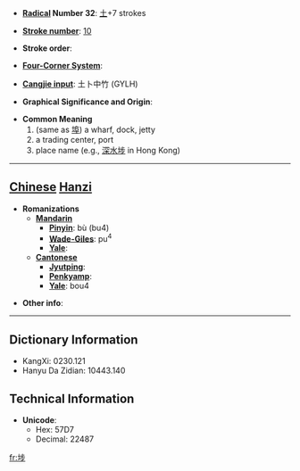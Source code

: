 * '''[[Wiktionary:Chinese radical index| Radical]] Number 32''': [[Wiktionary:Chinese radical index 土|土]]+7 strokes

* '''[[Wiktionary:Chinese total strokes index|Stroke number]]''': [[Wiktionary:Chinese total strokes index 10|10]]

* '''Stroke order''': 

* '''[[Wiktionary:Chinese four corner index|Four-Corner System]]''': 

* '''[[Wiktionary:Chinese Cangjie index|Cangjie input]]''': 土卜中竹 (GYLH)

* '''Graphical Significance and Origin''': 

* '''Common Meaning'''
*#(same as [[埠]]) a wharf, dock, jetty
*# a trading center, port
*# place name (e.g., [[深水埗]] in Hong Kong)


----

== [[Chinese]] [[Hanzi]] ==

* '''Romanizations'''
** '''[[Mandarin]]'''
*** '''[[Pinyin]]''': bù (bu4)
*** '''[[Wade-Giles]]''': pu<sup>4</sup>
*** '''[[Yale]]''': 
** '''[[Cantonese]]'''
*** '''[[Jyutping]]''':
*** '''[[Penkyamp]]''': 
*** '''[[Yale]]''': bou4

* '''Other info''': 

----

== Dictionary Information ==

* KangXi: 0230.121
* Hanyu Da Zidian: 10443.140

== Technical Information ==

* '''Unicode''':
** Hex: 57D7
** Decimal: 22487

[[fr:埗]]